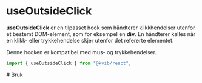 


<Meta title="Hooks/useOutsideClick" />

# useOutsideClick

**useOutsideClick** er en tilpasset hook som håndterer klikkhendelser utenfor et bestemt DOM-element, som for eksempel en **div**. En håndterer kalles når en klikk- eller trykkehendelse skjer utenfor det refererte elementet.

<Alert status="warning">
    <AlertIcon />
    <Box>
        <AlertDescription>
            Denne hooken er kompatibel med mus- og trykkehendelser.
        </AlertDescription>
    </Box>
</Alert>

```jsx
import { useOutsideClick } from "@kvib/react";
```

<Feedback component="useOutsideClick"/>

<DocsContainer>
   # Bruk
    <OutsideClickExample/>
    <Source code={OutsideClickStrings} dark/>
</DocsContainer>


